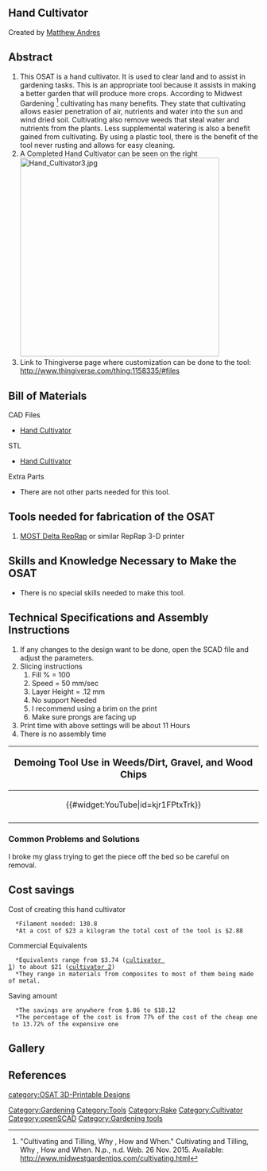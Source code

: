 
{{777}}
==Hand Cultivator==
Created by [[User:mmandres|Matthew Andres]]
{{Statusboxtop}}
{{status-design}}
{{status-prototype}}
{{Status-Model}}
{{status-verified|[[User:mmandres|Matthew Andres]]}}
{{boxbottom}}

==Abstract==
# This OSAT is a hand cultivator. It is used to clear land and to assist in gardening tasks. This is an appropriate tool because it assists in making a better garden that will produce more crops. According to Midwest Gardening <ref> "Cultivating and Tilling, Why , How and When." Cultivating and Tilling, Why , How and When. N.p., n.d. Web. 26 Nov. 2015.  Available: http://www.midwestgardentips.com/cultivating.html </ref> cultivating has many benefits. They state that cultivating allows easier penetration of air, nutrients and water into the sun and wind dried soil. Cultivating also remove weeds that steal water and nutrients from the plants. Less supplemental watering is also a benefit gained from cultivating. By using a plastic tool, there is the benefit of the tool never rusting and allows for easy cleaning.   
# A Completed Hand Cultivator can be seen on the right [[Image:Hand_Cultivator3.jpg|400px|right]]
#Link to Thingiverse page where customization can be done to the tool: http://www.thingiverse.com/thing:1158335/#files

== Bill of Materials==
CAD Files
*[[file:hand_cultivator_scad.scad|Hand Cultivator]]
STL
*[[file:cultivator2.stl|Hand Cultivator]]
Extra Parts
*There are not other parts needed for this tool.

== Tools needed for fabrication of the OSAT==
# [[Athena Build Overview| MOST Delta RepRap]] or similar RepRap 3-D printer

== Skills and Knowledge Necessary to Make the OSAT ==
* There is no special skills needed to make this tool.

== Technical Specifications and Assembly Instructions==
# If any changes to the design want to be done, open the SCAD file and adjust the parameters.
# Slicing instructions
## Fill % = 100
## Speed = 50 mm/sec
## Layer Height = .12 mm
## No support Needed
## I recommend using a brim on the print
## Make sure prongs are facing up
# Print time with above settings will be about 11 Hours
# There is no assembly time
{|style="border:1px solid #73BF73; background-color: #E6FFE6; margin-left:.1em; margin-top:2px; -moz-border-radius:15px;" align="right" width="150px"
!<big>Demoing Tool Use in Weeds/Dirt, Gravel, and Wood Chips</big>
|-
|<center>{{#widget:YouTube|id=kjr1FPtxTrk}} </center>
|-
|}

=== Common Problems and Solutions===
I broke my glass trying to get the piece off the bed so be careful on removal.

== Cost savings==
Cost of creating this hand cultivator
   *Filament needed: 130.8
   *At a cost of $23 a kilogram the total cost of the tool is $2.88
Commercial Equivalents
   *Equivalents range from $3.74 ([http://www.amazon.com/Fiskars-7877-7977-Composite-Cultivator/dp/B0002YVE54/ref=sr_1_9?ie=UTF8&qid=1448593435&sr=8-9&keywords=hand+cultivator cultivator 1]) to about $21 ([http://www.amazon.com/DeWit-3-Tine-Cultivator-Short-Handle/dp/B001EBKH84/ref=sr_1_20?ie=UTF8&qid=1448593730&sr=8-20&keywords=hand+cultivator cultivator 2])
   *They range in materials from composites to most of them being made of metal. 
Saving amount
   *The savings are anywhere from $.86 to $18.12
   *The percentage of the cost is from 77% of the cost of the cheap one to 13.72% of the expensive one

==Gallery==
{{Gallery
|width=180
|height=135
|title= Hand Cultivator
|lines=4
|Image:Hand_Cultivator3.jpg| Cultivator 1
|Image:Hand_Cultivator4.jpeg| Cultivator 2
|Image:Hand_Cultivator_model2.jpeg| Cultivator Model
}}

==References==
<references/> 

[[category:OSAT 3D-Printable Designs]]
[[Category:Gardening]]
[[Category:Tools]]
[[Category:Rake]]
[[Category:Cultivator]]
[[Category:openSCAD]]
[[Category:Gardening tools]]